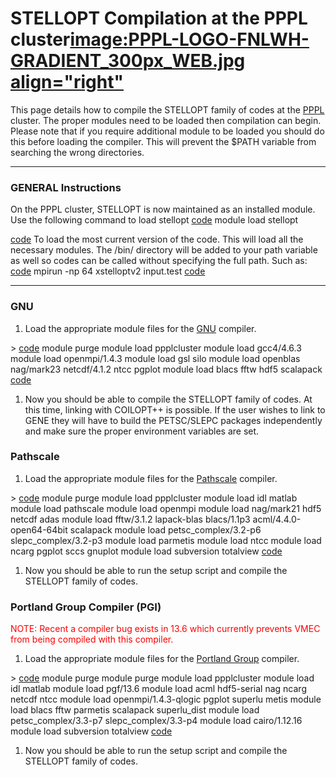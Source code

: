 =STELLOPT Compilation at the PPPL cluster[[image:PPPL-LOGO-FNLWH-GRADIENT_300px_WEB.jpg align="right"]]= 

This page details how to compile the STELLOPT family of codes at the [[@http://www.pppl.gov/|PPPL]] cluster. The proper modules need to be loaded then compilation can begin. Please note that if you require additional module to be loaded you should do this before loading the compiler. This will prevent the $PATH variable from searching the wrong directories.
----
===GENERAL Instructions=== 
On the PPPL cluster, STELLOPT is now maintained as an installed module. Use the following command to load stellopt
[[code]]
module load stellopt

[[code]]
To load the most current version of the code. This will load all the necessary modules. The /bin/ directory will be added to your path variable as well so codes can be called without specifying the full path. Such as:
[[code]]
mpirun -np 64 xstelloptv2 input.test
[[code]]

----
===GNU=== 
# Load the appropriate module files for the [[@https://gcc.gnu.org/|GNU]] compiler.
> [[code]]
module purge
module load ppplcluster
module load gcc4/4.6.3
module load openmpi/1.4.3
module load gsl silo
module load openblas nag/mark23 netcdf/4.1.2 ntcc pgplot
module load blacs fftw hdf5 scalapack
[[code]]
# Now you should be able to compile the STELLOPT family of codes. At this time, linking with COILOPT++ is possible. If the user wishes to link to GENE they will have to build the PETSC/SLEPC packages independently and make sure the proper environment variables are set.
===Pathscale=== 
# Load the appropriate module files for the [[@http://www.pathscale.com/|Pathscale]] compiler.
> [[code]]
module purge
module load ppplcluster
module load idl matlab
module load pathscale
module load openmpi
module load nag/mark21 hdf5 netcdf adas
module load fftw/3.1.2 lapack-blas blacs/1.1p3 acml/4.4.0-open64-64bit scalapack
module load petsc_complex/3.2-p6 slepc_complex/3.2-p3
module load parmetis
module load ntcc
module load ncarg pgplot sccs gnuplot
module load subversion totalview
[[code]]
# Now you should be able to run the setup script and compile the STELLOPT family of codes.
===Portland Group Compiler (PGI)=== 
<span style="color: #ff0000;">NOTE: Recent a compiler bug exists in 13.6 which currently prevents VMEC from being compiled with this compiler.</span>
# Load the appropriate module files for the [[@http://www.pgroup.com/|Portland Group]] compiler.
> [[code]]
module purge
module purge
module load ppplcluster
module load idl matlab
module load pgf/13.6
module load acml hdf5-serial nag ncarg netcdf ntcc
module load openmpi/1.4.3-qlogic pgplot superlu metis
module load blacs fftw parmetis scalapack superlu_dist
module load petsc_complex/3.3-p7 slepc_complex/3.3-p4
module load cairo/1.12.16
module load subversion totalview
[[code]]
# Now you should be able to run the setup script and compile the STELLOPT family of codes.